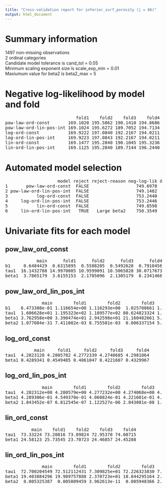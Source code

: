 ```yaml
---
title: "Cross-validation report for inferior_surf_porosity (j = 66)"
output: html_document
---
```

# Summary information
1497 non-missing observations  
2 ordinal categories  
Candidate model tolerance is cand_tol = 0.05  
Minimum scaling exponent size is scale_exp_min = 0.01  
Maxiumum value for beta2 is beta2_max = 5  

# Negative log-likelihood by model and fold
<pre>
                           fold1    fold2    fold3    fold4  
pow-law-ord-const       169.1020 195.5862 190.1410 194.8686  
pow-law-ord-lin-pos-int 169.1024 195.6272 189.7052 194.7134  
log-ord-const           169.9222 197.0840 192.2167 194.0211  
log-ord-lin-pos-int     169.9223 197.0843 192.2167 194.0211  
lin-ord-const           169.1477 195.2840 190.1045 195.3236  
lin-ord-lin-pos-int     169.1125 195.2840 189.7144 196.2440  
</pre>
# Automated model selection
<pre>
                    model reject reject-reason neg-log-lik delta-neg-log-lik model-rank  
1       pow-law-ord-const  FALSE                  749.6978          0.549551          2  
2 pow-law-ord-lin-pos-int  FALSE                  749.1482          0.000000          1  
3           log-ord-const  FALSE                  753.2440          4.095822          4  
4     log-ord-lin-pos-int  FALSE                  753.2446          4.096346          5  
5           lin-ord-const  FALSE                  749.8598          0.711631          3  
6     lin-ord-lin-pos-int   TRUE   Large beta2    750.3549          1.206650         NA  
</pre>
# Univariate fits for each model
## pow_law_ord_const  
<pre>
            main      fold1      fold2      fold3      fold4  
b1     0.6484429  0.6315895  0.5588205  0.5492628  0.7910456  
tau1  16.1432788 14.9970085 10.9599091 10.5065828 30.0717673  
beta1  3.7865179  3.6155153  2.1705096  2.1305179  8.2341466  
</pre>
## pow_law_ord_lin_pos_int  
<pre>
              main        fold1        fold2        fold3        fold4  
b1    6.473308e-01 1.116654e+00 1.116293e+00  1.025708661 1.199973e+00  
tau1  1.606628e+01 1.195323e+02 1.189577e+02 80.624823324 1.741405e+02  
beta1 3.762958e+00 3.390474e+01 2.942598e+01 21.160482661 5.175548e+01  
beta2 1.077084e-31 7.411002e-03 8.755501e-03  0.006337154 5.834682e-03  
</pre>
## log_ord_const  
<pre>
           main     fold1     fold2     fold3     fold4  
tau1  4.2823128 4.2805782 4.2772339 4.2740685 4.2981064  
beta1 0.4289341 0.4549485 0.4061047 0.4221607 0.4329967  
</pre>
## log_ord_lin_pos_int  
<pre>
              main        fold1        fold2        fold3        fold4  
tau1  4.282312e+00 4.280579e+00 4.277232e+00 4.274068e+00 4.298106e+00  
beta1 4.289306e-01 4.549370e-01 4.060824e-01 4.221601e-01 4.329966e-01  
beta2 1.843452e-07 6.812545e-07 1.122527e-06 2.843081e-08 1.028123e-09  
</pre>
## lin_ord_const  
<pre>
          main    fold1    fold2    fold3    fold4  
tau1  73.33224 73.20816 73.09824 72.95378 74.08715  
beta1 24.58123 25.73545 23.70723 24.46857 24.45288  
</pre>
## lin_ord_lin_pos_int  
<pre>
              main        fold1        fold2        fold3        fold4  
tau1  72.700204549 72.512112431 7.309825e+01 72.226323830 7.612222e+01  
beta1 19.403884296 19.989757888 2.370723e+01 18.844295164 2.479420e-29  
beta2  0.005325387  0.005809459 3.962613e-11  0.005948366 2.943243e+28  
</pre>
